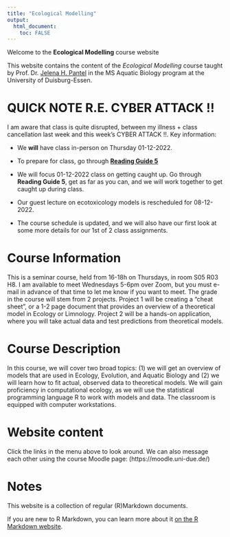 ```yaml
---
title: "Ecological Modelling"
output: 
  html_document:
    toc: FALSE
---
```



Welcome to the **Ecological Modelling** course website

This website contains the content of the *Ecological Modelling* course taught by Prof. Dr. [Jelena H. Pantel](http://jhpantel.com) in the MS Aquatic Biology program at the University of Duisburg-Essen.

# QUICK NOTE R.E. CYBER ATTACK !!
I am aware that class is quite disrupted, between my illness + class cancellation last week and this week's CYBER ATTACK !!. Key information:

+ We **will** have class in-person on Thursday 01-12-2022.

+ To prepare for class, go through [__Reading Guide 5__](./w7_readguide.html)

+ We will focus 01-12-2022 class on getting caught up. Go through **Reading Guide 5**, get as far as you can, and we will work together to get caught up during class.

+ Our guest lecture on ecotoxicology models is rescheduled for 08-12-2022.

+ The course schedule is updated, and we will also have our first look at some more details for our 1st of 2 class assignments.

# Course Information

This is a seminar course, held from 16-18h on Thursdays, in room S05 R03 H8. I am available to meet Wednesdays 5-6pm over Zoom, but you must e-mail in advance of that time to let me know if you want to meet. The grade in the course will stem from 2 projects. Project 1 will be creating a "cheat sheet", or a 1-2 page document that provides an overview of a theoretical model in Ecology or Limnology. Project 2 will be a hands-on application, where you will take actual data and test predictions from theoretical models.

# Course Description

In this course, we will cover two broad topics: (1) we will get an overview of models that are used in Ecology, Evolution, and Aquatic Biology and (2) we will learn how to fit actual, observed data to theoretical models. We will gain proficiency in computational ecology, as we will use the statistical programming language R to work with models and data. The classroom is equipped with computer workstations.

# Website content

Click the links in the menu above to look around. We can also message each other using the course Moodle page: (https://moodle.uni-due.de/)


# Notes

This website is a collection of regular (R)Markdown documents.

If you are new to R Markdown, you can learn more about it [on the R Markdown website](https://rmarkdown.rstudio.com/). 


